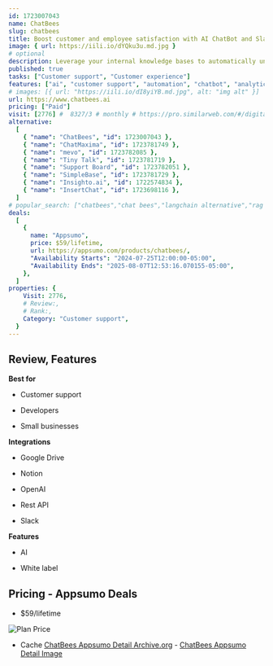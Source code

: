 ```yaml
---
id: 1723007043
name: ChatBees
slug: chatbees
title: Boost customer and employee satisfaction with AI ChatBot and Slackbot, GPT cost included
image: { url: https://iili.io/dYQku3u.md.jpg }
# optional
description: Leverage your internal knowledge bases to automatically understand and research support ticketsUnlock the power of instant answers
published: true
tasks: ["Customer support", "Customer experience"]
features: ["ai", "customer support", "automation", "chatbot", "analytics"]
# images: [{ url: "https://iili.io/dI8yiYB.md.jpg", alt: "img alt" }]
url: https://www.chatbees.ai
pricing: ["Paid"]
visit: [2776] #  8327/3 # monthly # https://pro.similarweb.com/#/digitalsuite/websiteanalysis/home
alternative:
  [
    { "name": "ChatBees", "id": 1723007043 },
    { "name": "ChatMaxima", "id": 1723781749 },
    { "name": "mevo", "id": 1723782085 },
    { "name": "Tiny Talk", "id": 1723781719 },
    { "name": "Support Board", "id": 1723782051 },
    { "name": "SimpleBase", "id": 1723781729 },
    { "name": "Insighto.ai", "id": 1722574834 },
    { "name": "InsertChat", "id": 1723698116 },
  ]
# popular_search: ["chatbees","chat bees","langchain alternative","rag as a service","best rag platform"]
deals:
  [
    {
      name: "Appsumo",
      price: $59/lifetime,
      url: https://appsumo.com/products/chatbees/,
      "Availability Starts": "2024-07-25T12:00:00-05:00",
      "Availability Ends": "2025-08-07T12:53:16.070155-05:00",
    },
  ]
properties: {
    Visit: 2776,
    # Review:,
    # Rank:,
    Category: "Customer support",
  }
---
```


## Review, Features

**Best for**

- Customer support

- Developers

- Small businesses

**Integrations**

- Google Drive

- Notion

- OpenAI

- Rest API

- Slack

**Features**

- AI

- White label

## Pricing - Appsumo Deals

- $59/lifetime

<Img src="https://iili.io/da7WycG.png" alt="Plan Price" />

- Cache [ChatBees Appsumo Detail Archive.org](https://web.archive.org/web/*/https://appsumo.com/products/chatbees/) - [ChatBees Appsumo Detail Image](https://iili.io/da7jF4e.png)
